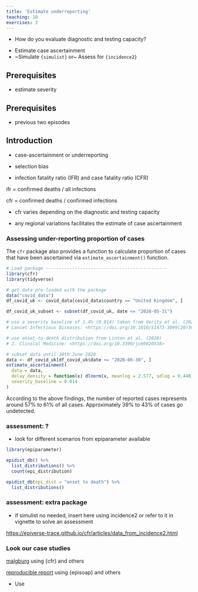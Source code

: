 ```yaml
---
title: 'Estimate underreporting'
teaching: 10
exercises: 2
---
```


:::::::::::::::::::::::::::::::::::::: questions 

- How do you evaluate diagnostic and testing capacity?

::::::::::::::::::::::::::::::::::::::::::::::::

::::::::::::::::::::::::::::::::::::: objectives

- Estimate case ascertainment
- ~Simulate `{simulist}` or~ Assess for `{incidence2}`

::::::::::::::::::::::::::::::::::::::::::::::::

::::::::::::::::::::::::::::::::::::: prereq

## Prerequisites

- estimate severity

:::::::::::::::::::::::::::::::::

::::::::::::::::::::::::::::::::::::: prereq

## Prerequisites

- previous two episodes

:::::::::::::::::::::::::::::::::


## Introduction

- case-ascertainment or underreporting

- selection bias

- infection fatality ratio (IFR) and case fatality ratio (CFR)

ifr = confirmed deaths / all infections

cfr = confirmed deaths / confirmed infections

- cfr varies depending on the diagnostic and testing capacity

- any regional variations facilitates the estimate of case ascertainment 

### Assessing under-reporting proportion of cases 

The `cfr` package also provides a function to calculate  proportion of cases that have been ascertained  via `estimate_ascertainment()` function.

```r
# Load package ----------------------------------------------
library(cfr)
library(tidyverse)
```

```r
# get data pre-loaded with the package
data("covid_data")
df_covid_uk <- covid_data[covid_data$country == "United Kingdom", ]

df_covid_uk_subset <- subset(df_covid_uk, date <= "2020-05-31")

# use a severity baseline of 1.4% (0.014) taken from Verity et al. (2020)
# Lancet Infectious Diseases: <https://doi.org/10.1016/S1473-3099(20)30243-7>

# use onset-to-death distribution from Linton et al. (2020)
# J. Clinical Medicine: <https://doi.org/10.3390/jcm9020538>

# subset data until 30th June 2020
data <- df_covid_uk[df_covid_uk$date <= "2020-06-30", ]
estimate_ascertainment(
  data = data,
  delay_density = function(x) dlnorm(x, meanlog = 2.577, sdlog = 0.440),
  severity_baseline = 0.014
)
```

According to the above findings, the number of reported cases represents around $57\%$ to $61\%$ of all cases. Approximately $39\%$ to $43\%$ of cases go undetected. 

### assessment: ?

- look for different scenarios from epiparameter available

```r
library(epiparameter)

epidist_db() %>% 
  list_distributions() %>% 
  count(epi_distribution)

epidist_db(epi_dist = "onset to death") %>% 
  list_distributions()
```


### assessment: extra package

- if simulist no needed, insert here using incidence2 or refer to it in vignette to solve an assessment

<https://epiverse-trace.github.io/cfr/articles/data_from_incidence2.html>


### Look our case studies

[malgburg](https://github.com/CarmenTamayo/Applications-Epiverse-pipelines/blob/ctc-edits/Severity_ascertainment_case_studies.Rmd) using {cfr} and others

[reproducible report](https://github.com/epiverse-trace/episoap/blob/severity-pipeline/inst/rmarkdown/templates/severity/skeleton/skeleton.Rmd) using {episoap} and others


::::::::::::::::::::::::::::::::::::: keypoints 

- Use 

::::::::::::::::::::::::::::::::::::::::::::::::


